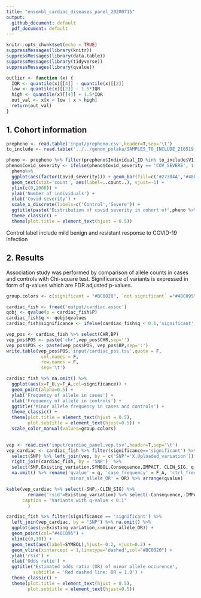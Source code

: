 ```yaml
---
title: "ensembl_cardiac_diseases_panel_20200715"
output: 
  github_document: default
  pdf_document: default
---
```


```r
knitr::opts_chunk$set(echo = TRUE)
suppressMessages(library(knitr))
suppressMessages(library(data.table))
suppressMessages(library(tidyverse))
suppressMessages(library(qvalue))

outlier <- function (x) {
  IQR <- quantile(x)[[4]] - quantile(x)[[2]]
  low <- quantile(x)[[2]] - 1.5*IQR
  high <- quantile(x)[[4]] + 1.5*IQR
  out_val <- x[x < low | x > high]
  return(out_val)
}
```

## 1. Cohort information

```r
prepheno <- read.table('input/prepheno.csv',header=T,sep='\t')
to_include <- read.table('../../genom_polaka/SAMPLES_TO_INCLUDE_210519.txt',sep='\t')

pheno <- prepheno %>% filter(prepheno$Individual_ID %in% to_include$V1)
pheno$Covid_severity <- ifelse(pheno$Covid_severity == 'COV_SEVERE', 1,0) 
  pheno%>%
  ggplot(aes(factor(Covid_severity))) + geom_bar(fill=c('#27384A','#48C095'),width=0.5) +
  geom_text(stat='count', aes(label=..count..), vjust=-1) + 
  ylim(c(0,1000)) + 
  ylab('Number of individuals') +
  xlab('Covid severity') +
  scale_x_discrete(labels=c('Control','Severe')) + 
  ggtitle(paste('Distribution of covid severity in cohort of',pheno %>% nrow(), 'individuals',sep = ' ')) +
  theme_classic() +  
  theme(plot.title = element_text(hjust = 0.5))
```

Control label include mild benign and resistant response to COVID-19 infection


<!-- ```{r PCA info, echo=FALSE} -->
<!-- pca <- read.table('output/cardiac.eigenvec') -->
<!-- pca_pheno <- pheno %>% select(Individual_ID,Covid_severity) %>% left_join(pca,by = c('Individual_ID'='V2')) -->

<!-- ``` -->

\newpage
## 2. Results

Association study was performed by comparison of allele counts in cases 
and controls with Chi-square test. Significance of variants is expressed in form of q-values 
which are FDR adjusted p-values.


```r
group.colors <- c(significant = "#BC0020", `not significant` ="#48C095")

cardiac_fish <- fread('output/cardiac.assoc') 
qobj <- qvalue(p = cardiac_fish$P)
cardiac_fish$q <- qobj$qvalues
cardiac_fish$significance <- ifelse(cardiac_fish$q < 0.1,'significant','not significant') 

vep_pos <- cardiac_fish %>% select(CHR,BP)
vep_pos$POS <- paste('chr',vep_pos$CHR,sep='')
vep_pos$POS <- paste(vep_pos$POS, vep_pos$BP,sep=':')
write.table(vep_pos$POS,'input/cardiac_pos.tsv',quote = F,
             col.names = F,
             row.names = F,
             sep='\t')

cardiac_fish %>% na.omit() %>%
  ggplot(aes(x=F_U,y=F_A,col=significance)) + 
  geom_point(alpha=0.5) +
  ylab('Frequency of allele in cases') +
  xlab('Frequency of allele in controls') +
  ggtitle('Minor allele frequency in cases and controls') + 
  theme_classic() +
  theme(plot.title = element_text(hjust = 0.5),
        plot.subtitle = element_text(hjust=0.5)) +
  scale_color_manual(values=group.colors)
  

```





```r
vep <- read.csv('input/cardiac_panel.vep.tsv',header=T,sep='\t')
vep_cardiac <- cardiac_fish %>% filter(significance=='significant') %>%
  select(SNP) %>% left_join(vep, by = c('SNP'='X.Uploaded_variation')) %>%
  right_join(cardiac_fish, by = 'SNP')  %>%
  select(SNP,Existing_variation,SYMBOL,Consequence,IMPACT, CLIN_SIG, q,F_A,F_U,OR) %>% 
  na.omit() %>% rename('qvalue' = q, 'case_frequency' = F_A, 'ctrl_frequency'=F_U, 
                       'minor_allele_OR' = OR) %>% arrange(qvalue)
```


\newpage
```r
kable(vep_cardiac %>% select(-SNP,-CLIN_SIG) %>%
        rename('rsid'=Existing_variation) %>% select(-Consequence,-IMPACT),
      caption = "Variants with q-value < 0.1"
        )

```



```r
cardiac_fish %>% filter(significance == 'significant') %>% 
  left_join(vep_cardiac, by = 'SNP') %>% na.omit() %>%
  ggplot(aes(y=Existing_variation,x=minor_allele_OR)) + 
  geom_point(col="#48C095") +
  xlim(c(0,30)) +
  geom_text(aes(label=SYMBOL),hjust=-0.2, vjust=0.2) +
  geom_vline(xintercept = 1,linetype='dashed',col="#BC0020") +
  ylab('rsid') +
  xlab('Odds ratio') +
  ggtitle('Estimated odds ratio (OR) of minor allele occurence', 
          subtitle = 'Red dashed line: OR = 1.0') +
  theme_classic() +
  theme(plot.title = element_text(hjust = 0.5),
        plot.subtitle = element_text(hjust=0.5))
 

```


